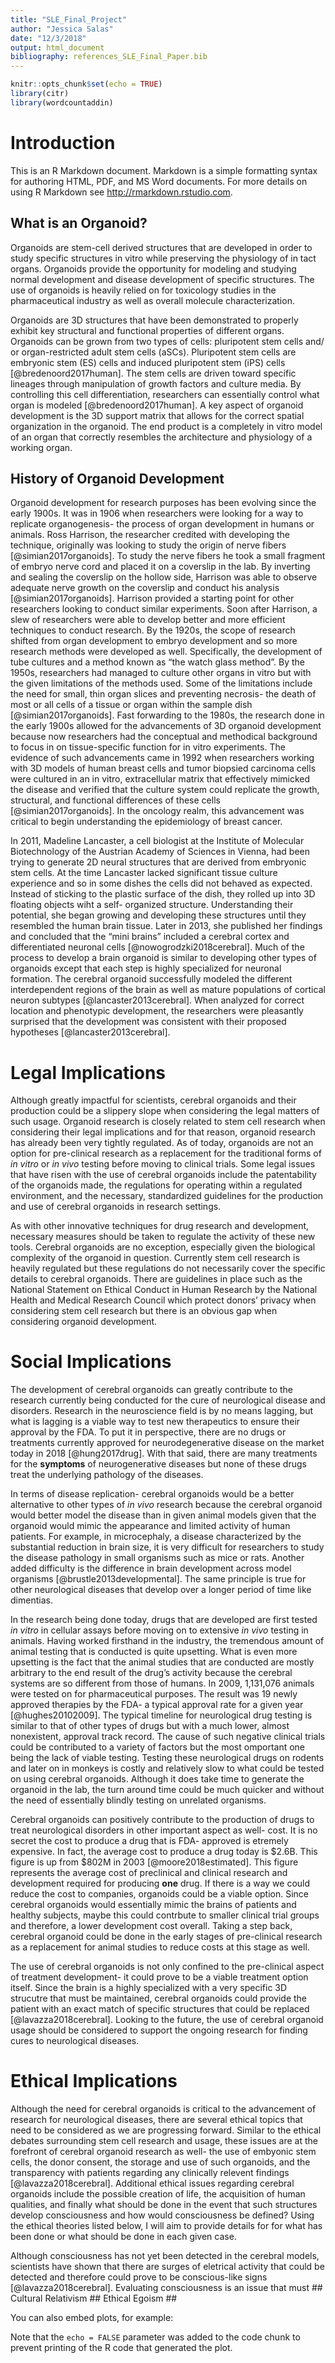 ```yaml
---
title: "SLE_Final_Project"
author: "Jessica Salas"
date: "12/3/2018"
output: html_document
bibliography: references_SLE_Final_Paper.bib
---
```


```r
knitr::opts_chunk$set(echo = TRUE)
library(citr)
library(wordcountaddin)
```

# Introduction

This is an R Markdown document. Markdown is a simple formatting syntax for authoring HTML, PDF, and MS Word documents. For more details on using R Markdown see <http://rmarkdown.rstudio.com>.



## What is an Organoid?

Organoids are stem-cell derived structures that are developed in order to study specific structures in vitro while preserving the physiology of in tact organs. Organoids provide the opportunity for modeling and studying normal development and disease development of specific structures. The use of organoids is heavily relied on for toxicology studies in the pharmaceutical industry as well as overall molecule characterization. 

Organoids are 3D structures that have been demonstrated to properly exhibit key structural and functional properties of different organs. Organoids can be grown from two types of cells: pluripotent stem cells and/ or organ-restricted adult stem cells (aSCs). Pluripotent stem cells are embryonic stem (ES) cells and induced pluripotent stem (iPS) cells [@bredenoord2017human]. The stem cells are driven toward specific lineages through manipulation of growth factors and culture media. By controlling this cell differentiation, researchers can essentially control what organ is modeled [@bredenoord2017human]. A key aspect of organoid development is the 3D support matrix that allows for the correct spatial organization in the organoid. The end product is a completely in vitro model of an organ that correctly resembles the architecture and physiology of a working organ. 

## History of Organoid Development
Organoid development for research purposes has been evolving since the early 1900s. It was in 1906 when researchers were looking for a way to replicate organogenesis- the process of organ development in humans or animals. Ross Harrison, the researcher credited with developing the technique, originally was looking to study the origin of nerve fibers [@simian2017organoids]. To study the nerve fibers he took a small fragment of embryo nerve cord and placed it on a coverslip in the lab. By inverting and sealing the coverslip on the hollow side, Harrison was able to observe adequate nerve growth on the coverslip and conduct his analysis [@simian2017organoids]. Harrison provided a starting point for other researchers looking to conduct similar experiments. Soon after Harrison, a slew of researchers were able to develop better and more efficient techniques to conduct research. By the 1920s, the scope of research shifted from organ development to embryo development and so more research methods were developed as well. Specifically, the development of tube cultures and a method known as "the watch glass method". By the 1950s, researchers had managed to culture other organs in vitro but with the given limitations of the methods used. Some of the limitations include the need for small, thin organ slices and preventing necrosis- the death of most or all cells of a tissue or organ within the sample dish [@simian2017organoids]. Fast forwarding to the 1980s, the research done in the early 1900s allowed for the advancements of 3D organoid development because now researchers had the conceptual and methodical background to focus in on tissue-specific function for in vitro experiments. The evidence of such advancements came in 1992 when researchers working with 3D models of human breast cells and tumor biopsied carcinoma cells were cultured in an in vitro, extracellular matrix that effectively mimicked the disease and verified that the culture system could replicate the growth, structural, and functional differences of these cells [@simian2017organoids]. In the oncology realm, this advancement was critical to begin understanding the epidemiology of breast cancer. 

In 2011, Madeline Lancaster, a cell biologist at the Institute of Molecular Biotechnology of the Austrian Academy of Sciences in Vienna, had been trying to generate 2D neural structures that are derived from embryonic stem cells. At the time Lancaster lacked significant tissue culture experience and so in some dishes the cells did not behaved as expected. Instead of sticking to the plastic surface of the dish, they rolled up into 3D floating objects wiht a self- organized structure. Understanding their potential, she began growing and developing these structures until they resembled the human brain tissue. Later in 2013, she published her findings and concluded that the "mini brains" included a cerebral cortex and differentiated neuronal cells [@nowogrodzki2018cerebral]. Much of the process to develop a brain organoid is similar to developing other types of organoids except that each step is highly specialized for neuronal formation. The cerebral organoid successfully modeled the different interdependent regions of the brain as well as mature populations of cortical neuron subtypes [@lancaster2013cerebral]. When analyzed for correct location and phenotypic development, the researchers were pleasantly surprised that the development was consistent with their proposed hypotheses [@lancaster2013cerebral]. 

# Legal Implications
Although greatly impactful for scientists, cerebral organoids and their production could be a slippery slope when considering the legal matters of such usage. Organoid research is closely related to stem cell research when considering their legal implications and for that reason, organoid research has already been very tightly regulated. As of today, organoids are not an option for pre-clinical research as a replacement for the traditional forms of *in vitro* or *in vivo* testing before moving to clinical trials. Some legal issues that have risen with the use of cerebral organoids include the patentability of the organoids made, the regulations for operating within a regulated environment, and the necessary, standardized guidelines for the production and use of cerebral organoids in research settings. 

As with other innovative techniques for drug research and development, necessary measures should be taken to regulate the activity of these new tools. Cerebral organoids are no exception, especially given the biological complexity of the organoid in question. Currently stem cell research is heavily regulated but these regulations do not necessarily cover the specific details to cerebral organoids. There are guidelines in place such as the National Statement on Ethical Conduct in Human Research by the National Health and Medical Research Council which protect donors' privacy when considering stem cell research but there is an obvious gap when considering organoid development. 

# Social Implications
The development of cerebral organoids can greatly contribute to the research currently being conducted for the cure of neurological disease and disorders. Research in the neuroscience field is by no means lagging, but what is lagging is a viable way to test new therapeutics to ensure their approval by the FDA. To put it in perspective, there are no drugs or treatments currently approved for neurodegenerative disease on the market today in 2018 [@hung2017drug]. With that said, there are many treatments for the **symptoms** of neurogenerative diseases but none of these drugs treat the underlying pathology of the diseases.

In terms of disease replication- cerebral organoids would be a better alternative to other types of *in vivo* research because the cerebral organoid would better model the disease than in given animal models given that the organoid would mimic the appearance and limited activity of human patients. For example, in microcephaly, a disease characterized by the substantial reduction in brain size, it is very difficult for researchers to study the disease pathology in small organisms such as mice or rats. Another added difficulty is the difference in brain development across model organisms [@brustle2013developmental]. The same principle is true for other neurological diseases that develop over a longer period of time like dimentias.

In the research being done today, drugs that are developed are first tested *in vitro* in cellular assays before moving on to extensive *in vivo* testing in animals. Having worked firsthand in the industry, the tremendous amount of animal testing that is conducted is quite upsetting. What is even more upsetting is the fact that the animal studies that are conducted are mostly arbitrary to the end result of the drug's activity because the cerebral systems are so different from those of humans. In 2009, 1,131,076 animals were tested on for pharmaceutical purposes. The result was 19 newly approved therapies by the FDA- a typical approval rate for a given year [@hughes20102009]. The typical timeline for neurological drug testing is similar to that of other types of drugs but with a much lower, almost nonexistent, approval track record. The cause of such negative clinical trials could be contributed to a variety of factors but the most omportant one being the lack of viable testing. Testing these neurological drugs on rodents and later on in monkeys is costly and relatively slow to what could be tested on using cerebral organoids. Although it does take time to generate the organoid in the lab, the turn around time could be much quicker and without the need of essentially blindly testing on unrelated organisms. 

Cerebral organoids can positively contribute to the production of drugs to treat neurological disorders in other important aspect as well- cost. It is no secret the cost to produce a drug that is FDA- approved is etremely expensive. In fact, the average cost to produce a drug today is \$2.6B. This figure is up from \$802M in 2003 [@moore2018estimated]. This figure represents the average cost of preclinical and clinical research and development required for producing **one** drug. If there is a way we could reduce the cost to companies, organoids could be a viable option. Since cerebral organoids would essentially mimic the brains of patients and healthy subjects, maybe this could contrbute to smaller clinical trial groups and therefore, a lower development cost overall. Taking a step back, cerebral organoid could be done in the early stages of pre-clinical research as a replacement for animal studies to reduce costs at this stage as well. 

The use of cerebral organoids is not only confined to the pre-clinical aspect of treatment development- it could prove to be a viable treatment option itself. Since the brain is a highly specialized with a very specific 3D strucutre that must be maintained, cerebral organoids could provide the patient with an exact match of specific structures that could be replaced [@lavazza2018cerebral]. Looking to the future, the use of cerebral organoid usage should be considered to support the ongoing research for finding cures to neurological diseases. 

# Ethical Implications
Although the need for cerebral organoids is critical to the advancement of research for neurological diseases, there are several ethical topics that need to be considered as we are progressing forward. Similar to the ethical debates surrounding stem cell research and usage, these issues are at the forefront of cerebral organoid research as well- the use of embyonic stem cells, the donor consent, the storage and use of such organoids, and the transparency with patients regarding any clinically relevent findings [@lavazza2018cerebral]. Additional ethical issues regarding cerebral organoids include the possible creation of life, the acquisition of human qualities, and finally what should be done in the event that such structures develop consciousness and how would consciousness be defined? Using the ethical theories listed below, I will aim to provide details for for what has been done or what should be done in each given case. 

Although consciousness has not yet been detected in the cerebral models, scientists have shown that there are surges of eletrical activity that could be detected and therefore could prove to be conscious-like signs [@lavazza2018cerebral]. Evaluating consciousness is an issue that must 
## Cultural Relativism
## Ethical Egoism
## 

You can also embed plots, for example:

Note that the `echo = FALSE` parameter was added to the code chunk to prevent printing of the R code that generated the plot.
